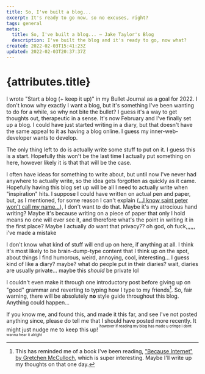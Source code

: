 ```yaml
---
title: So, I've built a blog...
excerpt: It's ready to go now, so no excuses, right?
tags: general
meta:
  title: So, I've built a blog... — Jake Taylor's Blog
  description: I've built the blog and it's ready to go, now what?
created: 2022-02-03T15:41:23Z
updated: 2022-02-03T20:37:37Z
---
```



<div className="markdown blog">
<Timestamp date={attributes.created} />

# {attributes.title}

I wrote "Start a blog (+ keep it up)" in my Bullet Journal as a goal for 2022. I
don't know why exactly I want a blog, but it's something I've been wanting to do
for a while, so why not bite the bullet? I guess it's a way to get thoughts out,
therapeutic in a sense. It's now February and I've finally set up a blog. I
could have just started writing in a diary, but that doesn't have the same
appeal to it as having a blog online. I guess my inner-web-developer wants to
develop.

The only thing left to do is actually write some stuff to put on it. I guess
this is a start. Hopefully this won't be the last time I actually put something
on here, however likely it is that that will be the case.

I often have ideas for something to write about, but until now I've never had
anywhere to actually write, so the idea gets forgotten as quickly as it came.
Hopefully having this blog set up will be all I need to actually write when
"inspiration" hits. I suppose I could have written on actual pen and paper, but,
as I mentioned, for some reason I can't explain
(<a href="https://youtu.be/dvgZkm1xWPE?t=153" target="_blank">...I know saint
peter won't call my name...</a>), I don't want to do that. Maybe it's my
atrocious hand writing? Maybe it's because writing on a piece of paper that only
I hold means no one will ever see it, and therefore what's the point in writing
it in the first place? Maybe I actually _do_ want that privacy?? oh god, oh
fuck,,,,,, i've made a mistake

I don't know what kind of stuff will end up on here, if anything at all. I think
it's most likely to be brain-dump-type content that I think up on the spot,
about things I find humorous, weird, annoying, cool, interesting... I guess kind
of like a diary? maybe? what do people put in their diaries? wait, diaries are
usually private... maybe this _should_ be private lol

I couldn't even make it through one introductory post before giving up on "good"
grammar and reverting to typing how I type to my friends[^1]. So, fair warning,
there will be absolutely **no** style guide throughout this blog. Anything could
happen...

If you know me, and found this, and made it this far, and see I've not posted
anything since, please do tell me that I should have posted more recently. It
might just nudge me to keep this up! <sup className="text-gray-400"><sup>however
if reading my blog has made u cringe i dont wanna hear it alright</sup></sup>

</div>

[^1]:
    This has reminded me of a book I've been reading,
    ["Because Internet" by Gretchen McCulloch](https://gretchenmcculloch.com/book/),
    which is super interesting. Maybe I'll write up my thoughts on that one day.
